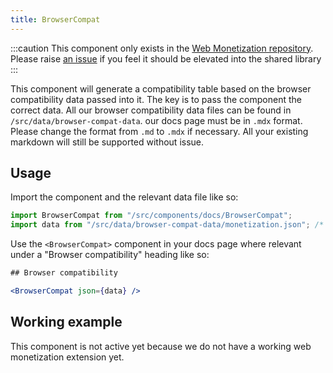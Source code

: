 ```yaml
---
title: BrowserCompat
---
```


:::caution
This component only exists in the [Web Monetization repository](https://github.com/WICG/webmonetization/tree/main/src/components/docs). Please raise [an issue](https://github.com/interledger/docs-design-system/issues/new?assignees=&labels=enhancement&projects=&template=feature_request.yml&title=%5BFEATURE%5D+%3Ctitle%3E) if you feel it should be elevated into the shared library
:::

This component will generate a compatibility table based on the browser compatibility data passed into it. The key is to pass the component the correct data. All our browser compatibility data files can be found in `/src/data/browser-compat-data`. our docs page must be in `.mdx` format. Please change the format from `.md` to `.mdx` if necessary. All your existing markdown will still be supported without issue.

## Usage

Import the component and the relevant data file like so:

```jsx
import BrowserCompat from "/src/components/docs/BrowserCompat";
import data from "/src/data/browser-compat-data/monetization.json"; /* this is the key */
```

Use the `<BrowserCompat>` component in your docs page where relevant under a "Browser compatibility" heading like so:

```jsx
## Browser compatibility

<BrowserCompat json={data} />
```

## Working example

This component is not active yet because we do not have a working web monetization extension yet.
